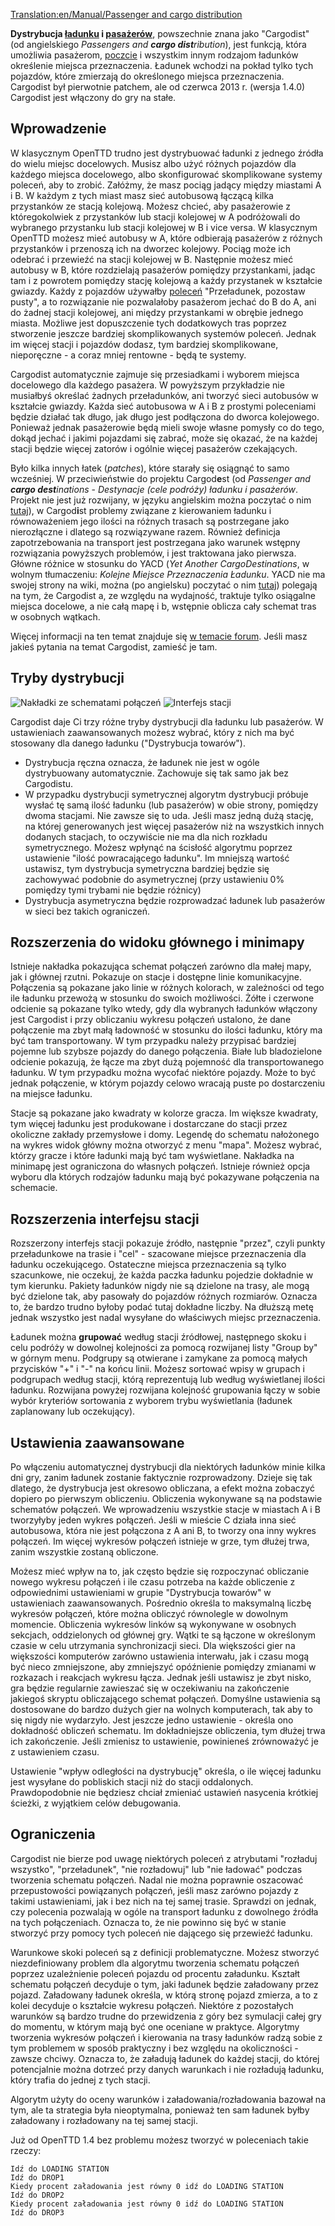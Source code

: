 [[Translation:en/Manual/Passenger and cargo distribution]]

'''Dystrybucja [[pl/Manual/Ładunek|ładunku]] i [[pl/Manual/Base Set/Cargos/Pasażerowie|pasażerów]]''', powszechnie znana jako "Cargodist" (od angielskiego ''Passengers and '''cargo dist'''ribution''), jest funkcją, która umożliwia pasażerom, [[pl/Manual/Base Set/Cargos/Poczta|poczcie]] i wszystkim innym rodzajom ładunków określenie miejsca przeznaczenia. Ładunek wchodzi na pokład tylko tych pojazdów, które zmierzają do określonego miejsca przeznaczenia. Cargodist był pierwotnie patchem, ale od czerwca 2013 r. (wersja 1.4.0) Cargodist jest włączony do gry na stałe.

==Wprowadzenie==

W klasycznym OpenTTD trudno jest dystrybuować ładunki z jednego źródła do wielu miejsc docelowych. Musisz albo użyć różnych pojazdów dla każdego miejsca docelowego, albo skonfigurować skomplikowane systemy poleceń, aby to zrobić. Załóżmy, że masz pociąg jadący między miastami A i B. W każdym z tych miast masz sieć autobusową łączącą kilka przystanków ze stacją kolejową. Możesz chcieć, aby pasażerowie z któregokolwiek z przystanków lub stacji kolejowej w A podróżowali do wybranego przystanku lub stacji kolejowej w B i vice versa. W klasycznym OpenTTD możesz mieć autobusy w A, które odbierają pasażerów z różnych przystanków i przenoszą ich na dworzec kolejowy. Pociąg może ich odebrać i przewieźć na stacji kolejowej w B. Następnie możesz mieć autobusy w B, które rozdzielają pasażerów pomiędzy przystankami, jadąc tam i z powrotem pomiędzy stację kolejową a każdy przystanek w kształcie gwiazdy. Każdy z pojazdów używałby [[pl/Manual/Polecenia|poleceń]] "Przeładunek, pozostaw pusty", a to rozwiązanie nie pozwalałoby pasażerom jechać do B do A, ani do żadnej stacji kolejowej, ani między przystankami w obrębie jednego miasta. Możliwe jest dopuszczenie tych dodatkowych tras poprzez stworzenie jeszcze bardziej skomplikowanych systemów poleceń. Jednak im więcej stacji i pojazdów dodasz, tym bardziej skomplikowane, nieporęczne - a coraz mniej rentowne -  będą te systemy.

Cargodist automatycznie zajmuje się przesiadkami i wyborem miejsca docelowego dla każdego pasażera. W powyższym przykładzie nie musiałbyś określać żadnych przeładunków, ani tworzyć sieci autobusów w kształcie gwiazdy. Każda sieć autobusowa w A i B z prostymi poleceniami będzie działać tak długo, jak długo jest podłączona do dworca kolejowego. Ponieważ jednak pasażerowie będą mieli swoje własne pomysły co do tego, dokąd jechać i jakimi pojazdami się zabrać, może się okazać, że na każdej stacji będzie więcej zatorów i ogólnie więcej pasażerów czekających.

Było kilka innych łatek (''patches''), które starały się osiągnąć to samo wcześniej. W przeciwieństwie do projektu Cargod'''e'''st (od ''Passenger and '''cargo dest'''inations'' - ''Destynacje (cele podróży) ładunku i pasażerów''. Projekt nie jest już rozwijany, w języku angielskim można poczytać o nim [[en/Community/Patches/Passenger and cargo destinations|tutaj]]), w Cargod'''i'''st problemy związane z kierowaniem ładunku i równoważeniem jego ilości na różnych trasach są postrzegane jako nierozłączne i dlatego są rozwiązywane razem. Również definicja zapotrzebowania na transport jest postrzegana jako warunek wstępny rozwiązania powyższych problemów, i jest traktowana jako pierwsza. Główne różnice w stosunku do YACD (''Yet Another CargoDestinations'', w wolnym tłumaczeniu: ''Kolejne Miejsce Przeznaczenia Ładunku''. YACD nie ma swojej strony na wiki, można (po angielsku) poczytać o nim [https://www.tt-forums.net/viewtopic.php?f=33&t=54253 tutaj]) polegają na tym, że Cargodist a, ze względu na wydajność, traktuje tylko osiągalne miejsca docelowe, a nie całą mapę i b, wstępnie oblicza cały schemat tras w osobnych wątkach.

Więcej informacji na ten temat znajduje się [http://www.tt-forums.net/viewtopic.php?f=33&t=41992&start=0 w temacie forum]. Jeśli masz jakieś pytania na temat Cargodist, zamieść je tam.


==Tryby dystrybucji==
[[File:pl/Manual/Cargodist-schematy.png|frame|Nakładki ze schematami połączeń]]
[[File:pl/Manual/Cargodist-stacja.png|frame|Interfejs stacji]]

Cargodist daje Ci trzy różne tryby dystrybucji dla ładunku lub pasażerów. W ustawieniach zaawansowanych możesz wybrać, który z nich ma być stosowany dla danego ładunku ("Dystrybucja towarów").

* Dystrybucja ręczna oznacza, że ładunek nie jest w ogóle dystrybuowany automatycznie. Zachowuje się tak samo jak bez Cargodistu.
* W przypadku dystrybucji symetrycznej algorytm dystrybucji próbuje wysłać tę samą ilość ładunku (lub pasażerów) w obie strony, pomiędzy dwoma stacjami. Nie zawsze się to uda. Jeśli masz jedną dużą stację, na której generowanych jest więcej pasażerów niż na wszystkich innych dodanych stacjach, to oczywiście nie ma dla nich rozkładu symetrycznego. Możesz wpłynąć na ścisłość algorytmu poprzez ustawienie "ilość powracającego ładunku". Im mniejszą wartość ustawisz, tym dystrybucja symetryczna bardziej będzie się zachowywać podobnie do asymetrycznej (przy ustawieniu 0% pomiędzy tymi trybami nie będzie różnicy)
* Dystrybucja asymetryczna będzie rozprowadzać ładunek lub pasażerów w sieci bez takich ograniczeń. 

==Rozszerzenia do widoku głównego i minimapy==

Istnieje nakładka pokazująca schemat połączeń zarówno dla małej mapy, jak i głównej rzutni. Pokazuje on stacje i dostępne linie komunikacyjne. Połączenia są pokazane jako linie w różnych kolorach, w zależności od tego ile ładunku przewożą w stosunku do swoich możliwości. Żółte i czerwone odcienie są pokazane tylko wtedy, gdy dla wybranych ładunków włączony jest Cargodist i przy obliczaniu wykresu połączeń ustalono, że dane połączenie ma zbyt małą ładowność w stosunku do ilości ładunku, który ma być tam transportowany. W tym przypadku należy przypisać bardziej pojemne lub szybsze pojazdy do danego połączenia. Białe lub bladozielone odcienie pokazują, że łącze ma zbyt dużą pojemność dla transportowanego ładunku. W tym przypadku można wycofać niektóre pojazdy. Może to być jednak połączenie, w którym pojazdy celowo wracają puste po dostarczeniu na miejsce ładunku.

Stacje są pokazane jako kwadraty w kolorze gracza. Im większe kwadraty, tym więcej ładunku jest produkowane i dostarczane do stacji przez okoliczne zakłady przemysłowe i domy. Legendę do schematu nałożonego na wykres widok główny można otworzyć z menu "mapa". Możesz wybrać, którzy gracze i które ładunki mają być tam wyświetlane. Nakładka na minimapę jest ograniczona do własnych połączeń. Istnieje również opcja wyboru dla których rodzajów ładunku mają być pokazywane połączenia na schemacie.

==Rozszerzenia interfejsu stacji==

Rozszerzony interfejs stacji pokazuje źródło, następnie "przez", czyli punkty przeładunkowe na trasie i "cel" - szacowane miejsce przeznaczenia dla ładunku oczekującego. Ostateczne miejsca przeznaczenia są tylko szacunkowe, nie oczekuj, że każda paczka ładunku pojedzie dokładnie w tym kierunku. Pakiety ładunków nigdy nie są dzielone na trasy, ale mogą być dzielone tak, aby pasowały do pojazdów różnych rozmiarów. Oznacza to, że bardzo trudno byłoby podać tutaj dokładne liczby. Na dłuższą metę jednak wszystko jest nadal wysyłane do właściwych miejsc przeznaczenia.

Ładunek można '''grupować''' według stacji źródłowej, następnego skoku i celu podróży w dowolnej kolejności za pomocą rozwijanej listy "Group by" w górnym menu. Podgrupy są otwierane i zamykane za pomocą małych przycisków "+" i "-" na końcu linii. Możesz sortować wpisy w grupach i podgrupach według stacji, którą reprezentują lub według wyświetlanej ilości ładunku. Rozwijana powyżej rozwijana kolejność grupowania łączy w sobie wybór kryteriów sortowania z wyborem trybu wyświetlania (ładunek zaplanowany lub oczekujący).

==Ustawienia zaawansowane==
Po włączeniu automatycznej dystrybucji dla niektórych ładunków minie kilka dni gry, zanim ładunek zostanie faktycznie rozprowadzony. Dzieje się tak dlatego, że dystrybucja jest okresowo obliczana, a efekt można zobaczyć dopiero po pierwszym obliczeniu. Obliczenia wykonywane są na podstawie schematów połączeń. We wprowadzeniu wszystkie stacje w miastach A i B tworzyłyby jeden wykres połączeń. Jeśli w mieście C działa inna sieć autobusowa, która nie jest połączona z A ani B, to tworzy ona inny wykres połączeń. Im więcej wykresów połączeń istnieje w grze, tym dłużej trwa, zanim wszystkie zostaną obliczone.

Możesz mieć wpływ na to, jak często będzie się rozpoczynać obliczanie nowego wykresu połączeń i ile czasu potrzeba na każde obliczenie z odpowiednimi ustawieniami w grupie "Dystrybucja towarów" w ustawieniach zaawansowanych. Pośrednio określa to maksymalną liczbę wykresów połączeń, które można obliczyć równolegle w dowolnym momencie. Obliczenia wykresów linków są wykonywane w osobnych sekcjach, oddzielonych od głównej gry. Wątki te są łączone w określonym czasie w celu utrzymania synchronizacji sieci. Dla większości gier na większości komputerów zarówno ustawienia interwału, jak i czasu mogą być nieco zmniejszone, aby zmniejszyć opóźnienie pomiędzy zmianami w rozkazach i reakcjach wykresu łącza. Jednak jeśli ustawisz je zbyt nisko, gra będzie regularnie zawieszać się w oczekiwaniu na zakończenie jakiegoś skryptu obliczającego schemat połączeń. Domyślne ustawienia są dostosowane do bardzo dużych gier na wolnych komputerach, tak aby to się nigdy nie wydarzyło. Jest jeszcze jedno ustawienie - określa ono dokładność obliczeń schematu. Im dokładniejsze obliczenia, tym dłużej trwa ich zakończenie. Jeśli zmienisz to ustawienie, powinieneś zrównoważyć je z ustawieniem czasu.

Ustawienie "wpływ odległości na dystrybucję" określa, o ile więcej ładunku jest wysyłane do pobliskich stacji niż do stacji oddalonych. Prawdopodobnie nie będziesz chciał zmieniać ustawień nasycenia krótkiej ścieżki, z wyjątkiem celów debugowania. 

==Ograniczenia==

Cargodist nie bierze pod uwagę niektórych poleceń z atrybutami "rozładuj wszystko", "przeładunek", "nie rozładowuj" lub "nie ładować" podczas tworzenia schematu połączeń. Nadal nie można poprawnie oszacować przepustowości powiązanych połączeń, jeśli masz zarówno pojazdy z takimi ustawieniami, jak i bez nich na tej samej trasie. Sprawdzi on jednak, czy polecenia pozwalają w ogóle na transport ładunku z dowolnego źródła na tych połączeniach. Oznacza to, że nie powinno się być w stanie stworzyć przy pomocy tych poleceń nie dającego się przewieźć ładunku.

Warunkowe skoki poleceń są z definicji problematyczne. Możesz stworzyć niezdefiniowany problem dla algorytmu tworzenia schematu połączeń poprzez uzależnienie poleceń pojazdu od procentu załadunku. Kształt schematu połączeń decyduje o tym, jaki ładunek będzie załadowany przez pojazd. Załadowany ładunek określa, w którą stronę pojazd zmierza, a to z kolei decyduje o kształcie wykresu połączeń. Niektóre z pozostałych warunków są bardzo trudne do przewidzenia z góry bez symulacji całej gry do momentu, w którym mają być one oceniane w praktyce. Algorytmy tworzenia wykresów połączeń i kierowania na trasy ładunków radzą sobie z tym problemem w sposób praktyczny i bez względu na okoliczności - zawsze chciwy. Oznacza to, że załadują ładunek do każdej stacji, do której potencjalnie można dotrzeć przy danych warunkach i nie rozładują ładunku, który trafia do jednej z tych stacji.

Algorytm użyty do oceny warunków i załadowania/rozładowania bazował na tym, ale ta strategia była nieoptymalna, ponieważ ten sam ładunek byłby załadowany i rozładowany na tej samej stacji.

Już od OpenTTD 1.4 bez problemu możesz tworzyć w poleceniach takie rzeczy:

 Idź do LOADING STATION
 Idź do DROP1
 Kiedy procent załadowania jest równy 0 idź do LOADING STATION
 Idź do DROP2
 Kiedy procent załadowania jest równy 0 idź do LOADING STATION
 Idź do DROP3